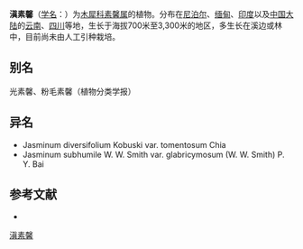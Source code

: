 {{Speciesbox
| name = 滇素馨
| status = 
| status_system = 
| image =
| genus = Jasminum
| species = subhumile
| authority = W. W. Smith
}}

'''滇素馨'''（[[学名|学名]]：{{lang|la|''Jasminum subhumile''}}）为[[木犀科|木犀科]][[素馨属|素馨属]]的植物。分布在[[尼泊尔|尼泊尔]]、[[缅甸|缅甸]]、[[印度|印度]]以及[[中国大陆|中国大陆]]的[[云南|云南]]、[[四川|四川]]等地，生长于海拔700米至3,300米的地区，多生长在溪边或林中，目前尚未由人工引种栽培。

== 别名 ==
光素馨、粉毛素馨（植物分类学报）

== 异名 ==
* Jasminum diversifolium Kobuski var. tomentosum Chia
* Jasminum subhumile W. W. Smith var. glabricymosum (W. W. Smith) P. Y. Bai

== 参考文献 ==
<div class="references-small">
* {{cite web| url =http://www.bioinfo.cn/db05/KmzwSpecies.php?action=view&id=14321| title =滇素馨| work =《中国高等植物数据库全库》| publisher =中国科学院微生物研究所| author =昆明植物研究所| accessdate =2009-02-24| deadurl =yes| archiveurl =https://web.archive.org/web/20160305003450/http://www.bioinfo.cn/db05/KmzwSpecies.php?action=view&id=14321| archivedate =2016-03-05}}
</div>
{{Taxonbar|from=Q15227993}}

[[Category:素馨属|滇素馨]]


{{植物小作品}}